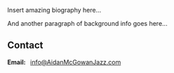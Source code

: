 <Container>

<Banner />

<p>Insert amazing biography here...</p>
<p>And another paragraph of background info goes here...</p>

<Youtube url="https://www.youtube.com/watch?v=HhzPcVvk5AY" />

<Shows shows={props.shows} />

## Contact

<!--
  The `id="contact"` attribute below is for creating internal anchor link.
  You can remove/change it, but make sure you edit the corresponding link
  in src/gatsby-theme-musician/config/navigation.yml
  See: https://learn.freecodecamp.org/responsive-web-design/basic-html-and-html5/link-to-internal-sections-of-a-page-with-anchor-elements/
-->

<div id="contact" className="text-center">
<strong>Email:&nbsp;&nbsp;</strong> <a href = "mailto: info@AidanMcGowanJazz.com">info@AidanMcGowanJazz.com</a>
<p />

</div>

</Container>

